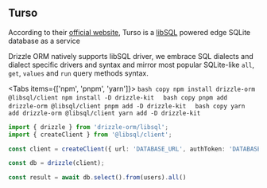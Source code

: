 
## Turso
According to their [official website](https://turso.tech/), 
Turso is a [libSQL](https://github.com/libsql/libsql) powered edge SQLite database as a service
  
Drizzle ORM natively supports libSQL driver, 
we embrace SQL dialects and dialect specific drivers and syntax and mirror most popular 
SQLite-like `all`, `get`, `values` and `run` query methods syntax.

<Tabs items={['npm', 'pnpm', 'yarn']}>
  <Tab>
    ```bash copy
    npm install drizzle-orm @libsql/client
    npm install -D drizzle-kit 
    ```
  </Tab>
  <Tab>
    ```bash copy
    pnpm add drizzle-orm @libsql/client
    pnpm add -D drizzle-kit 
    ```
  </Tab>
  <Tab>
    ```bash copy
    yarn add drizzle-orm @libsql/client
    yarn add -D drizzle-kit 
    ```
  </Tab>
</Tabs>

```typescript copy
import { drizzle } from 'drizzle-orm/libsql';
import { createClient } from '@libsql/client';

const client = createClient({ url: 'DATABASE_URL', authToken: 'DATABASE_AUTH_TOKEN' });

const db = drizzle(client);

const result = await db.select().from(users).all()
```
